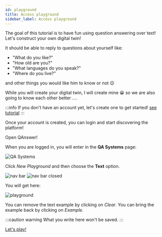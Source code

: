 ```yaml
---
id: playground
title: Access playground
sidebar_label: Access playground
---
```


The goal of this tutorial is to have fun using question answering over text! Let's construct your own digital twin!

It should be able to reply to questions about yourself like: 
* "What do you like?"
* "How old are you?"
* "What languages do you speak?"
* "Where do you live?"

and other things you would like him to know or not 😉

While you will create your digital twin, I will create mine 😀 so we are also going to know each other better ....

:::info
If you don't have an account yet, let's create one to get started! [see tutorial](/Introduction/register-login)
:::

Once your account is created, you can login and start discovering the platform!

<div style={{ display: 'flex', justifyContent: 'center', marginBottom: '20px' }}>
    <Link
        to='https://app.qanswer.ai'
        className="button button--primary button--lg"
    >
        Open QAnswer!
    </Link>
</div>

When you are logged in, you will enter in the <b>QA Systems</b> page:

<Image src='/img/screenshots/qa-systems-empty.png' alt='QA Systems'/>

Click <i>New Playground</i> and then choose the **Text** option.

<div style={{ display: 'flex', alignItems: 'center', gap: '10px', marginBottom: '20px', justifyContent: 'center' }}>
    <img src='/img/screenshots/navbar-open-playground-text.png' alt='nav bar' style={{ height: '300px' }}/>
    <img src='/img/screenshots/navbar-closed-playground.png' alt='nav bar closed' style={{ height: '300px' }}/>
</div>

You will get here:

<Image src='/img/screenshots/playground-text/playground-text.png' alt='playground'/>

You can remove the text example by clicking on <i>Clear</i>. You can bring the example back by clicking on <i>Example</i>.

:::caution warning
What you write here won't be saved.
:::

[Let's play!](try-it)

